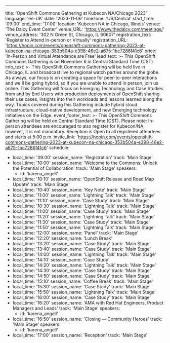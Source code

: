 ---
title: 'OpenShift Commons Gathering at Kubecon NA/Chicago 2023'
language: 'en-UK'
date: '2023-11-06'
timezone: 'US/Central'
start_time: '09:00'
end_time: '17:00'
location: 'Kubecon NA in Chicago, Illinois'
venue: 'The Dalcy Event Center'
venue_URL: 'https://www.thedalcy.com/meetings/'
venue_address: '302 N Green St, Chicago, IL 60607'
registration_text: 'Register to Attend In-person or Virtually'
registration_URL: 'https://hopin.com/events/openshift-commons-gathering-2023-at-kubecon-na-chicago-353b504a-e398-46e2-a675-1bc7286f41c6'
price: 'In-Person and Virtual Attendance are Free'
lead_text: >-
  This OpenShift Commons Gathering is on November 6 in Central Standard Time (CST)
info_text: >-
  This OpenShift Commons Gathering will be held live in Chicago, IL and broadcast live to regional watch parties around the globe. As always, our focus is on creating a space for peer-to-peer interactions and we'll be going hybrid, so if you are unable to attend in person, join us online. This Gathering will focus on Emerging Technology and Case Studies from and by End Users with production deployments of OpenShift sharing their use cases, insights into their workloads and  lessons learned along the way. Topics covered during this Gathering include hybrid cloud infrastructure, cloud-native development, and new Emerging technology initiatives on the Edge.
event_footer_text: >-
  This OpenShift Commons Gathering will be held on Central Standard Time (CST). Please note: In-person attendees are encouraged to also register for Kubecon/NA, however, it is not mandatory. Reception is Open to all registered attendees and starts at 5:00 p.m.
invite_link: 'https://hopin.com/events/openshift-commons-gathering-2023-at-kubecon-na-chicago-353b504a-e398-46e2-a675-1bc7286f41c6'
schedule:
  - local_time: '09:00'
    session_name: 'Registration'
    track: 'Main Stage'
  - local_time: '10:00'
    session_name: 'Welcome to the Commons: Unlock the Potential of Collaboration'
    track: 'Main Stage'
    speakers:
      - id: 'karena_angell'
  - local_time: '10:10'
    session_name: 'OpenShift Release and Road Map Update'
    track: 'Main Stage'
  - local_time: '10:40'
    session_name: 'Key Note'
    track: 'Main Stage'
  - local_time: '11:00'
    session_name: 'Lightning Talk'
    track: 'Main Stage'
  - local_time: '11:10'
    session_name: 'Case Study'
    track: 'Main Stage'
  - local_time: '10:30'
    session_name: 'Lightning Talk'
    track: 'Main Stage'
  - local_time: '11:00'
    session_name: 'Case Study'
    track: 'Main Stage'
  - local_time: '11:20'
    session_name: 'Lightning Talk'
    track: 'Main Stage'
  - local_time: '11:30'
    session_name: 'Case Study'
    track: 'Main Stage'
  - local_time: '11:50'
    session_name: 'Lightning Talk'
    track: 'Main Stage'
  - local_time: '12:00'
    session_name: 'Panel'
    track: 'Main Stage'
  - local_time: '12:20'
    session_name: 'Lunch Break'
  - local_time: '13:20'
    session_name: 'Case Study'
    track: 'Main Stage'
  - local_time: '13:40'
    session_name: 'Case Study'
    track: 'Main Stage'
  - local_time: '14:00'
    session_name: 'Lightning Talk'
    track: 'Main Stage'
  - local_time: '14:10'
    session_name: 'Case Study'
  - local_time: '14:20'
    session_name: 'Lightning Talk'
    track: 'Main Stage'
  - local_time: '14:30'
    session_name: 'Case Study'
    track: 'Main Stage'
  - local_time: '14:50'
    session_name: 'Case Study'
    track: 'Main Stage'
  - local_time: '15:10'
    session_name: 'Coffee Break'
    track: 'Main Stage'  
  - local_time: '15:30'
    session_name: 'Case Study'
    track: 'Main Stage'
  - local_time: '15:50'
    session_name: 'Lightning Talk'
    track: 'Main Stage'
  - local_time: '16:00'
    session_name: 'Case Study'
    track: 'Main Stage'
  - local_time: '16:20'
    session_name: 'AMA with Red Hat Engineers, Product Managers and Leads'
    track: 'Main Stage'
    speakers:
      - id: 'karena_angell'
  - local_time: '16:50'
    session_name: 'Closing — Community Heroes'
    track: 'Main Stage'
    speakers:
      - id: 'karena_angell'
  - local_time: '17:00'
    session_name: 'Reception'
    track: 'Main Stage'
